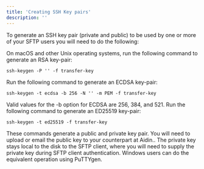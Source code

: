 ```yaml
---
title: 'Creating SSH Key pairs'
description: ''
---
```


To generate an SSH key pair (private and public) to be used by one or more of your SFTP users you will need to do the following:

On macOS and other Unix operating systems, run the following command to generate an RSA key-pair:

```shell
ssh-keygen -P '' -f transfer-key
```

Run the following command to generate an ECDSA key-pair:

```shell
ssh-keygen -t ecdsa -b 256 -N '' -m PEM -f transfer-key
```

Valid values for the \-b option for ECDSA are 256, 384, and 521\. Run the following command to generate an ED25519 key-pair:

```shell
ssh-keygen -t ed25519 -f transfer-key
```

These commands generate a public and private key pair. You will need to upload or email the public key to your counterpart at Aidin.. The private key stays local to the disk to the SFTP client, where you will need to supply the private key during SFTP client authentication. Windows users can do the equivalent operation using PuTTYgen.